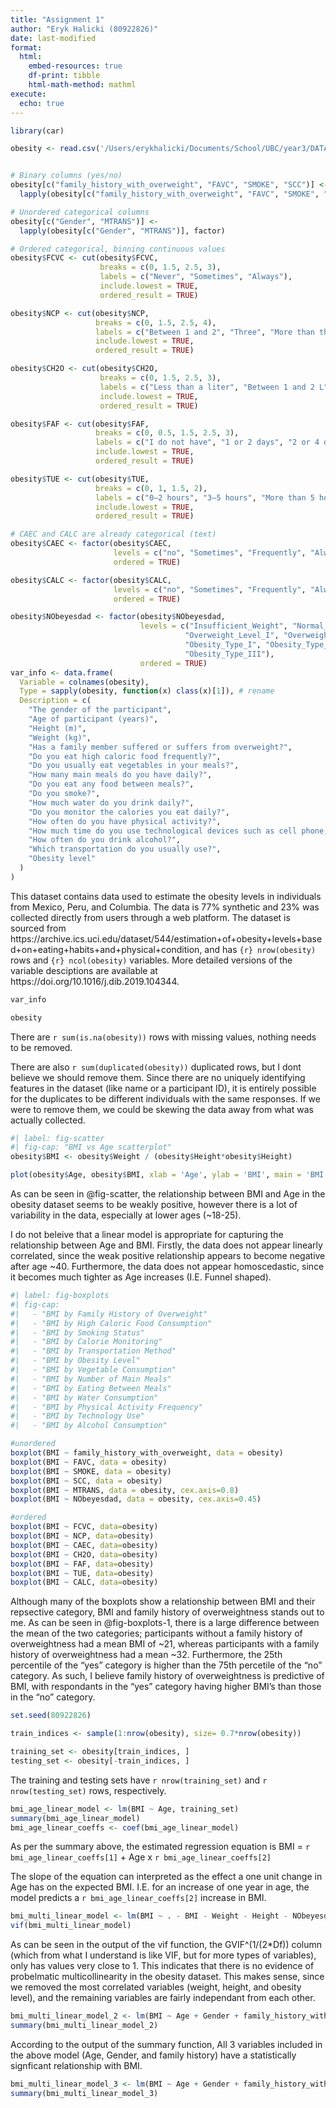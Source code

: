 ```yaml
---
title: "Assignment 1"
author: "Eryk Halicki (80922826)"
date: last-modified
format:
  html:
    embed-resources: true
    df-print: tibble
    html-math-method: mathml
execute:
  echo: true
---
```


```r
library(car)
```

```r
obesity <- read.csv('/Users/erykhalicki/Documents/School/UBC/year3/DATA311/datasets/ObesityDataSet_raw_and_data_sinthetic.csv')


# Binary columns (yes/no)
obesity[c("family_history_with_overweight", "FAVC", "SMOKE", "SCC")] <- 
  lapply(obesity[c("family_history_with_overweight", "FAVC", "SMOKE", "SCC")], factor)

# Unordered categorical columns
obesity[c("Gender", "MTRANS")] <- 
  lapply(obesity[c("Gender", "MTRANS")], factor)

# Ordered categorical, binning continuous values
obesity$FCVC <- cut(obesity$FCVC, 
                    breaks = c(0, 1.5, 2.5, 3),
                    labels = c("Never", "Sometimes", "Always"),
                    include.lowest = TRUE,
                    ordered_result = TRUE)

obesity$NCP <- cut(obesity$NCP, 
                   breaks = c(0, 1.5, 2.5, 4),
                   labels = c("Between 1 and 2", "Three", "More than three"),
                   include.lowest = TRUE,
                   ordered_result = TRUE)

obesity$CH2O <- cut(obesity$CH2O,
                    breaks = c(0, 1.5, 2.5, 3),
                    labels = c("Less than a liter", "Between 1 and 2 L", "More than 2 L"),
                    include.lowest = TRUE,
                    ordered_result = TRUE)

obesity$FAF <- cut(obesity$FAF,
                   breaks = c(0, 0.5, 1.5, 2.5, 3),
                   labels = c("I do not have", "1 or 2 days", "2 or 4 days", "4 or 5 days"),
                   include.lowest = TRUE,
                   ordered_result = TRUE)

obesity$TUE <- cut(obesity$TUE,
                   breaks = c(0, 1, 1.5, 2),
                   labels = c("0–2 hours", "3–5 hours", "More than 5 hours"),
                   include.lowest = TRUE,
                   ordered_result = TRUE)

# CAEC and CALC are already categorical (text)
obesity$CAEC <- factor(obesity$CAEC,
                       levels = c("no", "Sometimes", "Frequently", "Always"),
                       ordered = TRUE)

obesity$CALC <- factor(obesity$CALC,
                       levels = c("no", "Sometimes", "Frequently", "Always"),
                       ordered = TRUE)

obesity$NObeyesdad <- factor(obesity$NObeyesdad,
                             levels = c("Insufficient_Weight", "Normal_Weight",
                                       "Overweight_Level_I", "Overweight_Level_II",
                                       "Obesity_Type_I", "Obesity_Type_II",
                                       "Obesity_Type_III"),
                             ordered = TRUE)
var_info <- data.frame(
  Variable = colnames(obesity),
  Type = sapply(obesity, function(x) class(x)[1]), # rename
  Description = c(
    "The gender of the participant",
    "Age of participant (years)",
    "Height (m)",
    "Weight (kg)",
    "Has a family member suffered or suffers from overweight?",
    "Do you eat high caloric food frequently?",
    "Do you usually eat vegetables in your meals?",
    "How many main meals do you have daily?",
    "Do you eat any food between meals?",
    "Do you smoke?",
    "How much water do you drink daily?",
    "Do you monitor the calories you eat daily?",
    "How often do you have physical activity?",
    "How much time do you use technological devices such as cell phone, videogames, television, computer and others? (Hours per week)",
    "How often do you drink alcohol?",
    "Which transportation do you usually use?",
    "Obesity level"
  )
)
```

This dataset contains data used to estimate the obesity levels in individuals from Mexico, Peru, and Columbia. The data is 77% synthetic and 23% was collected directly from users through a web platform. The dataset is sourced from https://archive.ics.uci.edu/dataset/544/estimation+of+obesity+levels+based+on+eating+habits+and+physical+condition, and has `{r} nrow(obesity)` rows and `{r} ncol(obesity)` variables. More detailed versions of the variable desciptions are available at https://doi.org/10.1016/j.dib.2019.104344.
```r
var_info

obesity
```

There are `r sum(is.na(obesity))` rows with missing values, nothing needs to be removed.

There are also `r sum(duplicated(obesity))` duplicated rows, but I dont believe we should remove them. Since there are no uniquely identifying features in the dataset (like name or a participant ID), it is entirely possible for the duplicates to be different individuals with the same responses. If we were to remove them, we could be skewing the data away from what was actually collected. 

```r
#| label: fig-scatter
#| fig-cap: "BMI vs Age scatterplot"
obesity$BMI <- obesity$Weight / (obesity$Height*obesity$Height)

plot(obesity$Age, obesity$BMI, xlab = 'Age', ylab = 'BMI', main = 'BMI vs Age')
```

As can be seen in @fig-scatter, the relationship between BMI and Age in the obesity dataset seems to be weakly positive, however there is a lot of variability in the data, especially at lower ages (~18-25).

I do not beleive that a linear model is appropriate for capturing the relationship between Age and BMI. Firstly, the data does not appear linearly correlated, since the weak positive relationship appears to become negative after age ~40. Furthermore, the data does not appear homoscedastic, since it becomes much tighter as Age increases (I.E. Funnel shaped).

```r
#| label: fig-boxplots
#| fig-cap: 
#|   - "BMI by Family History of Overweight"
#|   - "BMI by High Caloric Food Consumption"
#|   - "BMI by Smoking Status"
#|   - "BMI by Calorie Monitoring"
#|   - "BMI by Transportation Method"
#|   - "BMI by Obesity Level"
#|   - "BMI by Vegetable Consumption"
#|   - "BMI by Number of Main Meals"
#|   - "BMI by Eating Between Meals"
#|   - "BMI by Water Consumption"
#|   - "BMI by Physical Activity Frequency"
#|   - "BMI by Technology Use"
#|   - "BMI by Alcohol Consumption"

#unordered
boxplot(BMI ~ family_history_with_overweight, data = obesity)
boxplot(BMI ~ FAVC, data = obesity)
boxplot(BMI ~ SMOKE, data = obesity)
boxplot(BMI ~ SCC, data = obesity)
boxplot(BMI ~ MTRANS, data = obesity, cex.axis=0.8)
boxplot(BMI ~ NObeyesdad, data = obesity, cex.axis=0.45)

#ordered
boxplot(BMI ~ FCVC, data=obesity)
boxplot(BMI ~ NCP, data=obesity)
boxplot(BMI ~ CAEC, data=obesity)
boxplot(BMI ~ CH2O, data=obesity)
boxplot(BMI ~ FAF, data=obesity)
boxplot(BMI ~ TUE, data=obesity)
boxplot(BMI ~ CALC, data=obesity)
```

Although many of the boxplots show a relationship between BMI and their repsective category, BMI and family history of overweightness stands out to me. As can be seen in @fig-boxplots-1, there is a large difference between the mean of the two categories; participants without a family history of overweightness had a mean BMI of ~21, whereas participants with a family history of overweightness had a mean ~32. Furthermore, the 25th percentile of the "yes" category is higher than the 75th percetile of the "no" category. As such, I believe family history of overweightness is predictive of BMI, with respondants in the "yes" category having higher BMI's than those in the "no" category.

```r
set.seed(80922826)

train_indices <- sample(1:nrow(obesity), size= 0.7*nrow(obesity))

training_set <- obesity[train_indices, ]
testing_set <- obesity[-train_indices, ]
```

The training and testing sets have `r nrow(training_set)` and `r nrow(testing_set)` rows, respectively.

```r
bmi_age_linear_model <- lm(BMI ~ Age, training_set)
summary(bmi_age_linear_model)
bmi_age_linear_coeffs <- coef(bmi_age_linear_model)
```

As per the summary above, the estimated regression equation is BMI = `r  bmi_age_linear_coeffs[1]` + Age x `r bmi_age_linear_coeffs[2]`

The slope of the equation can interpreted as the effect a one unit change in Age has on the expected BMI. I.E. for an increase of one year in age, the model predicts a `r bmi_age_linear_coeffs[2]` increase in BMI.

```r
bmi_multi_linear_model <- lm(BMI ~ . - BMI - Weight - Height - NObeyesdad, data = training_set)
vif(bmi_multi_linear_model)
```

As can be seen in the output of the vif function, the GVIF^(1/(2*Df)) column (which from what I understand is like VIF, but for more types of variables), only has values very close to 1. This indicates that there is no evidence of probelmatic multicollinearity in the obesity dataset. This makes sense, since we removed the most correlated variables (weight, height, and obesity level), and the remaining variables are fairly independant from each other.

```r
bmi_multi_linear_model_2 <- lm(BMI ~ Age + Gender + family_history_with_overweight, data = training_set)
summary(bmi_multi_linear_model_2)
```

According to the output of the summary function, All 3 variables included in the above model (Age, Gender, and family history) have a statistically signficant relationship with BMI. 

```r
bmi_multi_linear_model_3 <- lm(BMI ~ Age + Gender + family_history_with_overweight + SCC, data = training_set)
summary(bmi_multi_linear_model_3)
```